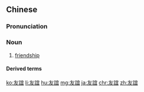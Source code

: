 {{also|友谊}}
==Chinese==
{{zh-forms|s=友谊}}

===Pronunciation===
{{zh-pron
|m=yǒuyì,yǒuyí,2nb=variant,2a=Zh-yǒuyí.oga
|c=jau5 ji4,jau5 ji6
|h=pfs=yû-ngì/yû-nì
|mn=qz,xm,zz:iú-gî/tw:iú-gī
|cat=n
}}

===Noun===
{{zh-noun}}

# [[friendship]]

====Derived terms====
{{zh-der|友誼商店}}

{{zh-cat|Beginning}}

[[ko:友誼]]
[[li:友誼]]
[[hu:友誼]]
[[mg:友誼]]
[[ja:友誼]]
[[chr:友誼]]
[[zh:友誼]]